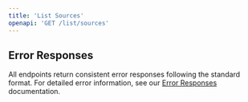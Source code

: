 ```yaml
---
title: 'List Sources'
openapi: 'GET /list/sources'
---
```



<Panel>
  <TableOfContents />
</Panel>

## Error Responses

All endpoints return consistent error responses following the standard format. For detailed error information, see our [Error Responses](/api-reference/error-responses) documentation.

